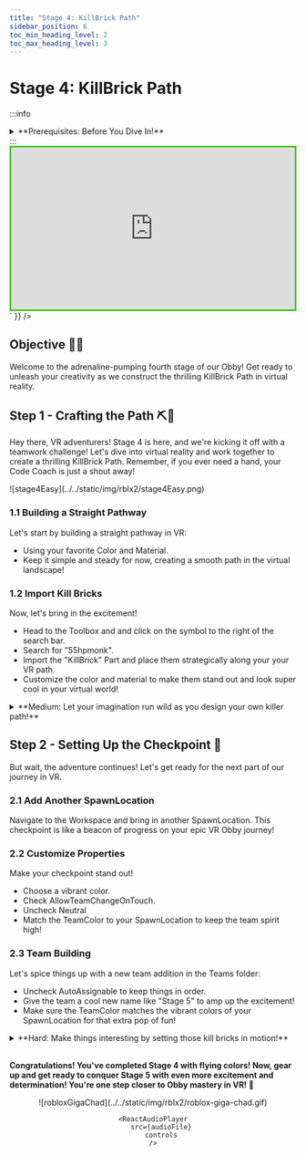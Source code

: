 ```yaml
---
title: "Stage 4: KillBrick Path"
sidebar_position: 6
toc_min_heading_level: 2
toc_max_heading_level: 3
---
```



# Stage 4: KillBrick Path

:::info
<details style={{border:'none'}}>
    <summary>**Prerequisites: Before You Dive In!**</summary>

    Before you dive into the excitement of Stage 4 and conquer the challenging Killbrick Path, make sure you've conquered these thrilling adventures:

    **1. Intro**

    You've embarked on this coding journey with eagerness and excitement. Now, get ready to take it up a notch in virtual reality!

    **2. Setup**

    You've laid the groundwork for your Obby adventure, ensuring everything is ready for your creative genius to shine in VR.

    **3. Stage 1: Ascending Walls**

    You've scaled heights and overcome obstacles, mastering the basics of obstacle creation. Now, let's push those boundaries even further in the virtual world!

    **4. Stage 2: Sphere Stairs**

    You've navigated through spheres and conquered stairs, showcasing your building skills. Get ready to elevate your game even more in VR!

    **5. Stage 3: Plank Walkway**

    You've walked the plank with finesse, creating a path of adventure. Now, let's gear up for the next challenge and keep the excitement going in the immersive VR environment!

    **You're all set and pumped up to tackle Stage 4 like a true Obby champion! 🚀**
</details>
:::

<br  />

<div dangerouslySetInnerHTML={{
  __html: `
    <div style="padding:56.25% 0 0 0;position:relative;border:3px solid #47c621;">
      <iframe src="https://player.vimeo.com/video/952506248?h=c45a9baaed" frameborder="0" allow="autoplay; fullscreen; picture-in-picture; clipboard-write" style="position:absolute;top:0;left:0;width:100%;height:100%;" title="Roblox Part 2 - Stage 4"></iframe>
    </div>
    <script src="https://player.vimeo.com/api/player.js"></script>
  `
}} />

## Objective 🧐🗿

Welcome to the adrenaline-pumping fourth stage of our Obby! Get ready to unleash your creativity as we construct the thrilling KillBrick Path in virtual reality.

## Step 1 - Crafting the Path ⛏️👣

Hey there, VR adventurers! Stage 4 is here, and we're kicking it off with a teamwork challenge! Let's dive into virtual reality and work together to create a thrilling KillBrick Path. Remember, if you ever need a hand, your Code Coach is just a shout away!

<div className='image-wrapper'>
    ![stage4Easy](../../static/img/rblx2/stage4Easy.png)
</div>

### 1.1 Building a Straight Pathway

Let's start by building a straight pathway in VR:
- Using your favorite Color and Material.
- Keep it simple and steady for now, creating a smooth path in the virtual landscape!

### 1.2 Import Kill Bricks

Now, let's bring in the excitement! 
- Head to the Toolbox and and click on the symbol to the right of the search bar.
- Search for "55hpmonk". 
- Import the "KillBrick" Part and place them strategically along your your VR path.
- Customize the color and material to make them stand out and look super cool in your virtual world!

<details>
    <summary>**Medium: Let your imagination run wild as you design your own killer path!**</summary>

    <div className='image-wrapper'>
        ![stage4Medium](../../static/img/rblx2/stage4Medium.png)
    </div>

    <br  />

    **1.1 Create a Pathway**

    Let your imagination run wild as you design a pathway full of twists and turns in VR! Use your favorite colors and materials to make it uniquely yours in the virtual landscape.

    **1.2 Import Kill bricks**

    Now, let's add some excitement! 
    - Head to the Toolbox and and click on the symbol to the right of the search bar.
    - Search for "55hpmonk". 
    - Import the "KillBrick" Part and place them strategically along your path.
    - Customize the color and material to make them stand out and add a thrilling touch to your virtual world!
</details>

## Step 2 - Setting Up the Checkpoint 🚩

But wait, the adventure continues! Let's get ready for the next part of our journey in VR.

### 2.1 Add Another SpawnLocation

Navigate to the Workspace and bring in another SpawnLocation. This checkpoint is like a beacon of progress on your epic VR Obby journey!

### 2.2 Customize Properties

Make your checkpoint stand out!
- Choose a vibrant color.
- Check AllowTeamChangeOnTouch.
- Uncheck Neutral
- Match the TeamColor to your SpawnLocation to keep the team spirit high!

### 2.3 Team Building

Let's spice things up with a new team addition in the Teams folder:
- Uncheck AutoAssignable to keep things in order.
- Give the team a cool new name like "Stage 5" to amp up the excitement!
- Make sure the TeamColor matches the vibrant colors of your SpawnLocation for that extra pop of fun!

<details>
    <summary>**Hard: Make things interesting by setting those kill bricks in motion!**</summary>

    **If you want more of a challenge by recreating the video yourself, follow these steps:**

    Hey fearless adventurers! Stage 4 just got a whole lot trickier, but I know you're up for the challenge! Get ready to add an extra twist to the KillBrick Path by setting those bricks in motion. Remember, your Code Coach is here to help, but if you tackle this challenge solo, you'll earn some serious bonus points!

    **Description** 

    We are going to create a script that makes a brick in Roblox grow and shrink continuously. Additionally, when a player touches the brick, it will cause the player's character to lose all health. Here's what we want to accomplish: 

    **Step 1 - Start with a Brick:**
    
    We have a brick that starts at a certain height. 

    **Step 2 - Grow and Shrink:**
    
    The brick will grow taller until it reaches a maximum height, then shrink back to its original height, and keep repeating this process. 

    **Step 3 - Player Touch Detection:**
    
    If a player touches the brick, their character will lose all health. 

    By doing this, the brick will keep growing and shrinking, and it will affect players when they touch it. 

    <br  />

    **Instructions and Code Logic**
    
    **Step 1 - Set Up the Starting Variables:**

    - Create a variable for the brick by setting it to the `Parent` of the script. 

    - Create a variable to remember the original height of the brick. 

    - Create a variable for the maximum height the brick can grow to (`maxHeight`). 

    - Create a variable for how fast the brick will grow and shrink (`speed`). 

    - Create a true/false variable (`isAscending`) to know if the brick is growing, starting with `true`. 

    **Step 2 - Create a Function:**

    - Define a function named `PlayerTouched` that takes a part (`Part`) as an argument. 

    - Inside the function, check if the part's parent is a player's character. 

    - If it is, set the player's character's health to 0. 

    **Step 3 - Connect the Function:** 

    - Connect the `PlayerTouched` function to the brick's `Touched` event. 

    **Step 4 - Make an Infinite Loop:**

    - Create a loop that runs forever using `while true do`. 

    **Step 5 - Grow the Brick:**

    - Inside the loop, check if `isAscending` is `true`. 

    - If it is, create another loop to make the brick grow taller until it reaches `maxHeight`. 

    **Step 6 - Shrink the Brick:** 

    - If `isAscending` is `false`, create another loop to make the brick shrink back to its original height. 

    **Step 7 - Pause the Loop:**

    - Use the `wait` function to pause the loop for a short time during each step of growing and shrinking. 

    **Step 8 - Change Direction**

    - After the brick has grown to `maxHeight`, set `isAscending` to `false` to start shrinking. 

    - After the brick has shrunk to its original height, set `isAscending` to `true` to start growing again. 

    <br  />

   **Putting It All Together**

    - Start by setting up your brick and other variables. 

    - Define a function named `PlayerTouched` to handle when a player touches the brick. 

    - Connect the `PlayerTouched` function to the brick's `Touched` event. 

    - Create an infinite loop using `while true do`. 

    - Inside the loop, make the brick grow if `isAscending` is `true`. 

    - If `isAscending` is `false`, make the brick shrink. 

    - Use the `wait` function to pause the loop during each step. 

    - Change the direction of growth when the brick reaches the maximum or original height. 

    {/* <br  />

    **Extra Points Challenge:**

    Feeling ready for a challenge? Copy your completed script and apply it to the remaining kill bricks. Can you conquer this stage solo, without any help from your Code Coach? It's time to test your skills and aim for that flawless execution!

    But remember, even the mightiest heroes seek support from time to time. If you need guidance, don't hesitate to ask your Code Coach for assistance. However, if you manage to conquer this challenge independently, you'll earn some serious coding bragging rights!

    So, gear up, brave coders, and prepare to conquer the moving kill bricks of **Stage 4 - Hard**! Your coding journey is about to begin! 🚀💻 */}
</details>

<br  />

**Congratulations! You've completed Stage 4 with flying colors! Now, gear up and get ready to conquer Stage 5 with even more excitement and determination! You're one step closer to Obby mastery in VR! 🌟**

<div align='center'>
    ![robloxGigaChad](../../static/img/rblx2/roblox-giga-chad.gif)

    <ReactAudioPlayer
        src={audioFile}
        controls
    />
</div>